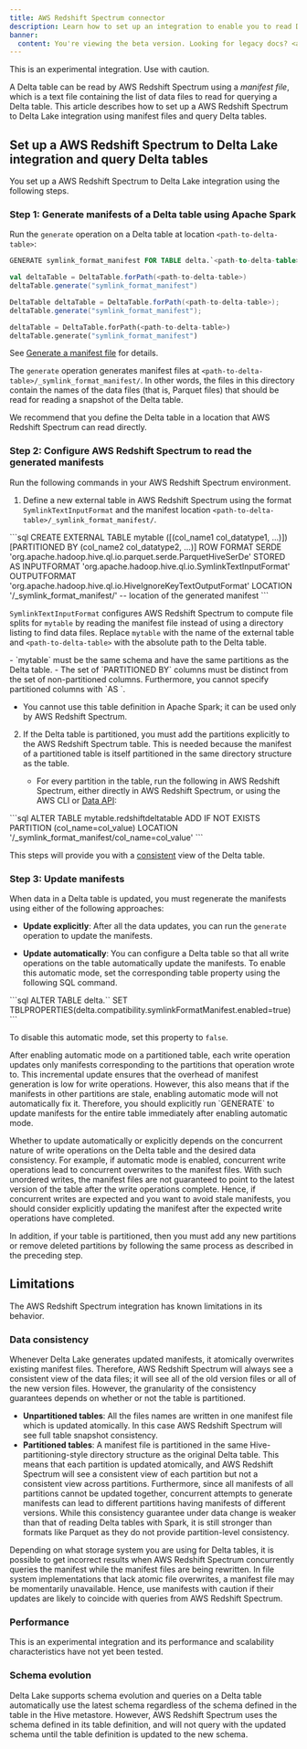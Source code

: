 ```yaml
---
title: AWS Redshift Spectrum connector
description: Learn how to set up an integration to enable you to read Delta tables from AWS Redshift.
banner:
  content: You're viewing the beta version. Looking for legacy docs? <a href="https://docs.delta.io" target="_blank" rel="noopener">Click here.</a>
---
```



<Aside
  type="note"
  title="Experimental"
>
  This is an experimental integration. Use with caution.
</Aside>

A Delta table can be read by AWS Redshift Spectrum using a _manifest file_, which is a text file containing the list of data files to read for querying a Delta table. This article describes how to set up a AWS Redshift Spectrum to Delta Lake integration using manifest files and query Delta tables.

## Set up a AWS Redshift Spectrum to Delta Lake integration and query Delta tables

You set up a AWS Redshift Spectrum to Delta Lake integration using the following steps.

### Step 1: Generate manifests of a Delta table using Apache Spark

Run the `generate` operation on a Delta table at location `<path-to-delta-table>`:

<Tabs syncKey="code-examples">
<TabItem value="sql" label="SQL" default>

```sql
GENERATE symlink_format_manifest FOR TABLE delta.`<path-to-delta-table>`
```

</TabItem>
<TabItem value="scala" label="Scala">

```scala
val deltaTable = DeltaTable.forPath(<path-to-delta-table>)
deltaTable.generate("symlink_format_manifest")
```

</TabItem>
<TabItem value="java" label="Java">

```java
DeltaTable deltaTable = DeltaTable.forPath(<path-to-delta-table>);
deltaTable.generate("symlink_format_manifest");
```

</TabItem>
<TabItem value="python" label="Python">

```python
deltaTable = DeltaTable.forPath(<path-to-delta-table>)
deltaTable.generate("symlink_format_manifest")
```

</TabItem>
</Tabs>

See [Generate a manifest file](/delta-utility/#generate-a-manifest-file) for details.

The `generate` operation generates manifest files at `<path-to-delta-table>/_symlink_format_manifest/`. In other words, the files in this directory contain the names of the data files (that is, Parquet files) that should be read for reading a snapshot of the Delta table.

<Aside type="note">
  We recommend that you define the Delta table in a location that AWS Redshift
  Spectrum can read directly.
</Aside>

### Step 2: Configure AWS Redshift Spectrum to read the generated manifests

Run the following commands in your AWS Redshift Spectrum environment.

1. Define a new external table in AWS Redshift Spectrum using the format `SymlinkTextInputFormat` and the manifest location `<path-to-delta-table>/_symlink_format_manifest/`.

<Tabs>
  <TabItem label="SQL">
    ```sql
    CREATE EXTERNAL TABLE mytable ([(col_name1 col_datatype1, ...)])
    [PARTITIONED BY (col_name2 col_datatype2, ...)]
    ROW FORMAT SERDE 'org.apache.hadoop.hive.ql.io.parquet.serde.ParquetHiveSerDe'
    STORED AS INPUTFORMAT 'org.apache.hadoop.hive.ql.io.SymlinkTextInputFormat'
    OUTPUTFORMAT 'org.apache.hadoop.hive.ql.io.HiveIgnoreKeyTextOutputFormat'
    LOCATION '<path-to-delta-table>/_symlink_format_manifest/'  -- location of the generated manifest
    ```
  </TabItem>
</Tabs>

`SymlinkTextInputFormat` configures AWS Redshift Spectrum to compute file splits for `mytable` by reading the manifest file instead of using a directory listing to find data files. Replace `mytable` with the name of the external table and `<path-to-delta-table>` with the absolute path to the Delta table.

<Aside type="caution" title="Important">
- `mytable` must be the same schema and have the same partitions as the Delta table.
- The set of `PARTITIONED BY` columns must be distinct from the set of non-partitioned columns. Furthermore, you cannot specify partitioned columns with `AS <select-statement>`.
</Aside>

- You cannot use this table definition in Apache Spark; it can be used only by AWS Redshift Spectrum.

2. If the Delta table is partitioned, you must add the partitions explicitly to the AWS Redshift Spectrum table. This is needed because the manifest of a partitioned table is itself partitioned in the same directory structure as the table.

   - For every partition in the table, run the following in AWS Redshift Spectrum, either directly in AWS Redshift Spectrum, or using the AWS CLI or [Data API](https://docs.aws.amazon.com/redshift/latest/mgmt/data-api.html):

<Tabs>
  <TabItem label="SQL">
    ```sql
    ALTER TABLE mytable.redshiftdeltatable ADD IF NOT EXISTS PARTITION (col_name=col_value) LOCATION '<path-to-delta-table>/_symlink_format_manifest/col_name=col_value'
    ```
  </TabItem>
</Tabs>

This steps will provide you with a [consistent](#data-consistency) view of the Delta table.

### Step 3: Update manifests

When data in a Delta table is updated, you must regenerate the manifests using either of the following approaches:

- **Update explicitly**: After all the data updates, you can run the `generate` operation to update the manifests.

- **Update automatically**: You can configure a Delta table so that all write operations on the table automatically update the manifests. To enable this automatic mode, set the corresponding table property using the following SQL command.

<Tabs>
  <TabItem label="SQL">
    ```sql
    ALTER TABLE delta.`<path-to-delta-table>` SET TBLPROPERTIES(delta.compatibility.symlinkFormatManifest.enabled=true)
    ```
  </TabItem>
</Tabs>

To disable this automatic mode, set this property to `false`.

<Aside type="note">
  After enabling automatic mode on a partitioned table, each write operation
  updates only manifests corresponding to the partitions that operation wrote
  to. This incremental update ensures that the overhead of manifest generation
  is low for write operations. However, this also means that if the manifests in
  other partitions are stale, enabling automatic mode will not automatically fix
  it. Therefore, you should explicitly run `GENERATE` to update manifests for
  the entire table immediately after enabling automatic mode.
</Aside>

Whether to update automatically or explicitly depends on the concurrent nature of write operations on the Delta table and the desired data consistency. For example, if automatic mode is enabled, concurrent write operations lead to concurrent overwrites to the manifest files. With such unordered writes, the manifest files are not guaranteed to point to the latest version of the table after the write operations complete. Hence, if concurrent writes are expected and you want to avoid stale manifests, you should consider explicitly updating the manifest after the expected write operations have completed.

In addition, if your table is partitioned, then you must add any new partitions or remove deleted partitions by following the same process as described in the preceding step.

## Limitations

The AWS Redshift Spectrum integration has known limitations in its behavior.

### Data consistency

Whenever Delta Lake generates updated manifests, it atomically overwrites existing manifest files. Therefore, AWS Redshift Spectrum will always see a consistent view of the data files; it will see all of the old version files or all of the new version files. However, the granularity of the consistency guarantees depends on whether or not the table is partitioned.

- **Unpartitioned tables**: All the files names are written in one manifest file which is updated atomically. In this case AWS Redshift Spectrum will see full table snapshot consistency.
- **Partitioned tables**: A manifest file is partitioned in the same Hive-partitioning-style directory structure as the original Delta table. This means that each partition is updated atomically, and AWS Redshift Spectrum will see a consistent view of each partition but not a consistent view across partitions. Furthermore, since all manifests of all partitions cannot be updated together, concurrent attempts to generate manifests can lead to different partitions having manifests of different versions. While this consistency guarantee under data change is weaker than that of reading Delta tables with Spark, it is still stronger than formats like Parquet as they do not provide partition-level consistency.

Depending on what storage system you are using for Delta tables, it is possible to get incorrect results when AWS Redshift Spectrum concurrently queries the manifest while the manifest files are being rewritten. In file system implementations that lack atomic file overwrites, a manifest file may be momentarily unavailable. Hence, use manifests with caution if their updates are likely to coincide with queries from AWS Redshift Spectrum.

### Performance

This is an experimental integration and its performance and scalability characteristics have not yet been tested.

### Schema evolution

Delta Lake supports schema evolution and queries on a Delta table automatically use the latest schema regardless of the schema defined in the table in the Hive metastore. However, AWS Redshift Spectrum uses the schema defined in its table definition, and will not query with the updated schema until the table definition is updated to the new schema.
